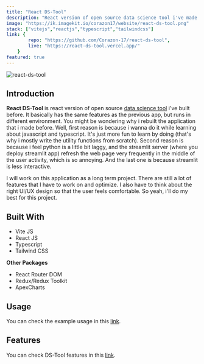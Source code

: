 ```yaml
---
title: "React DS-Tool"
description: "React version of open source data science tool i've made before."
image: "https://ik.imagekit.io/corazon17/website/react-ds-tool.png"
stack: ["vitejs","reactjs","typescript","tailwindcss"]
link: {
        repo: "https://github.com/Corazon-17/react-ds-tool",
        live: "https://react-ds-tool.vercel.app/"
    }
featured: true
---
```


![react-ds-tool](https://ik.imagekit.io/corazon17/website/react-ds-tool.png)

## Introduction
**React DS-Tool** is react version of open source [data science tool](https://corazon17.vercel.app/portfolio/ds-tool) i've built before. It basically has the same features as the previous app, but runs in different environment. You might be wondering why i rebuilt the application that i made before. Well, first reason is because i wanna do it while learning about javascript and typescript. It's just more fun to learn by doing (that's why i mostly write the utility functions from scratch). Second reason is because i feel python is a little bit laggy, and the streamlit server (where you deploy streamlit app) refresh the web page very frequently in the middle of the user activity, which is so annoying. And the last one is because streamlit is less interactive.

I will work on this application as a long term project. There are still a lot of features that I have to work on and optimize. I also have to think about the right UI/UX design so that the user feels comfortable. So yeah, i'll do my best for this project.

## Built With
- Vite JS
- React JS
- Typescript
- Tailwind CSS

**Other Packages**
- React Router DOM
- Redux/Redux Toolkit
- ApexCharts

## Usage
You can check the example usage in this [link](https://www.kaggle.com/code/corazon17/introducing-ds-tool-streamlit).

## Features
You can check DS-Tool features in this [link](https://corazon17.vercel.app/portfolio/ds-tool#features).